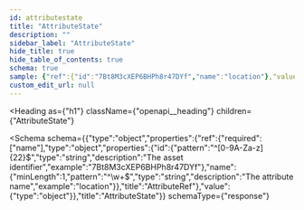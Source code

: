 ```yaml
---
id: attributestate
title: "AttributeState"
description: ""
sidebar_label: "AttributeState"
hide_title: true
hide_table_of_contents: true
schema: true
sample: {"ref":{"id":"7Bt8M3cXEP6BHPh8r47DYf","name":"location"},"value":{}}
custom_edit_url: null
---
```



<Heading
  as={"h1"}
  className={"openapi__heading"}
  children={"AttributeState"}
>
</Heading>





<Schema
  schema={{"type":"object","properties":{"ref":{"required":["name"],"type":"object","properties":{"id":{"pattern":"^[0-9A-Za-z]{22}$","type":"string","description":"The asset identifier","example":"7Bt8M3cXEP6BHPh8r47DYf"},"name":{"minLength":1,"pattern":"^\\w+$","type":"string","description":"The attribute name","example":"location"}},"title":"AttributeRef"},"value":{"type":"object"}},"title":"AttributeState"}}
  schemaType={"response"}
>
  
</Schema>
            